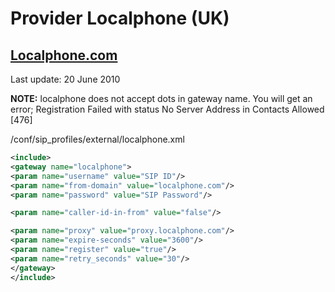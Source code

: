
# Provider Localphone (UK) 

 

## [Localphone.com](http://Localphone.com)

Last update: 20 June 2010

**NOTE:** localphone does not accept dots in gateway name. You will get an error; Registration Failed with status No Server Address in Contacts Allowed \[476\]

/conf/sip\_profiles/external/localphone.xml

```xml
<include>
<gateway name="localphone">
<param name="username" value="SIP ID"/>
<param name="from-domain" value="localphone.com"/>
<param name="password" value="SIP Password"/>

<param name="caller-id-in-from" value="false"/>

<param name="proxy" value="proxy.localphone.com"/>
<param name="expire-seconds" value="3600"/>
<param name="register" value="true"/>
<param name="retry_seconds" value="30"/>
</gateway>
</include> 
```

  

